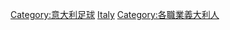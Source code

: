 {{Commonscat|Association football referees from Italy}}

[[Category:意大利足球|Category:意大利足球]]
[[Category:各國足球裁判|Italy]]
[[Category:各職業義大利人|Category:各職業義大利人]]